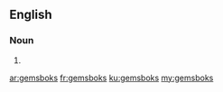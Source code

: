==English==

===Noun===
{{head|en|noun plural form}}

# {{plural of|gemsbok|lang=en}}

[[ar:gemsboks]]
[[fr:gemsboks]]
[[ku:gemsboks]]
[[my:gemsboks]]